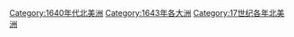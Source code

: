 [[Category:1640年代北美洲|Category:1640年代北美洲]]
[[Category:1643年各大洲|Category:1643年各大洲]]
[[Category:17世纪各年北美洲|Category:17世纪各年北美洲]]